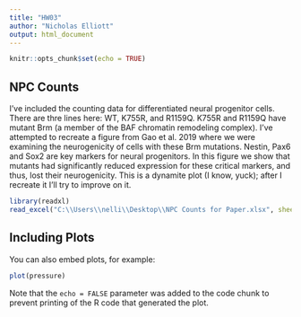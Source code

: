 ```yaml
---
title: "HW03"
author: "Nicholas Elliott"
output: html_document
---
```


```r
knitr::opts_chunk$set(echo = TRUE)
```

## NPC Counts

I've included the counting data for differentiated neural progenitor cells. There 
are thre lines here: WT, K755R, and R1159Q. K755R and R1159Q have mutant Brm (a 
member of the BAF chromatin remodeling complex). I've attempted to recreate a figure 
from Gao et al. 2019 where we were examining the neurogenicity of cells with these Brm mutations. Nestin, Pax6 and Sox2 are key markers for neural progenitors. In this figure we show that mutants had significantly reduced expression for these critical markers, and thus, lost their neurogenicity. This is a dynamite plot (I know, yuck); after I recreate it I'll try to improve on it.

```r
library(readxl)
read_excel("C:\\Users\\nelli\\Desktop\\NPC Counts for Paper.xlsx", sheet = 3)
```

## Including Plots

You can also embed plots, for example:

```r
plot(pressure)
```

Note that the `echo = FALSE` parameter was added to the code chunk to prevent printing of the R code that generated the plot.
